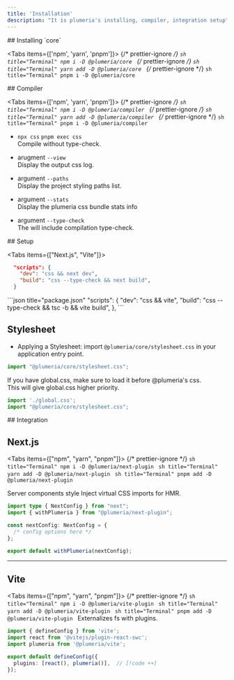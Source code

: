 ```yaml
---
title: 'Installation'
description: "It is plumeria's installing, compiler, integration setup"
---
```



<Steps>
<Step>
## Installing `core`

<Tabs items={['npm', 'yarn', 'pnpm']}>
  {/* prettier-ignore */}
  <Tab>
    ```sh title="Terminal"
    npm i -D @plumeria/core
    ```
  </Tab>
  {/* prettier-ignore */}
  <Tab>
    ```sh title="Terminal"
    yarn add -D @plumeria/core
    ```
  </Tab>
  {/* prettier-ignore */}
  <Tab>
    ```sh title="Terminal"
    pnpm i -D @plumeria/core
    ```
  </Tab>
</Tabs>

</Step>
<Step>
## Compiler

<Tabs items={['npm', 'yarn', 'pnpm']}>
  {/* prettier-ignore */}
  <Tab>
    ```sh title="Terminal"
    npm i -D @plumeria/compiler
    ```
  </Tab>
  {/* prettier-ignore */}
  <Tab>
    ```sh title="Terminal"
    yarn add -D @plumeria/compiler
    ```
  </Tab>
  {/* prettier-ignore */}
  <Tab>
    ```sh title="Terminal"
    pnpm i -D @plumeria/compiler
    ```
  </Tab>
</Tabs>
- `npx css`  `pnpm exec css`  
Compile without type-check.

- arugment `--view`  
Display the output css log.

- argument `--paths`  
Display the project styling paths list.

- argument `--stats`  
Display the plumeria css bundle stats info

- argument `--type-check`  
The  will include compilation type-check.

</Step>
<Step>
## Setup
 
<Tabs items={["Next.js", "Vite"]}>
<Tab>
```json title="package.json"
  "scripts": {
    "dev": "css && next dev",
    "build": "css --type-check && next build",
  }
```
</Tab>
<Tab>
```json title="package.json"
  "scripts": {
    "dev": "css && vite",
    "build": "css --type-check && tsc -b && vite build", 
  },
```
</Tab>
</Tabs>

</Step>
<Step>

## Stylesheet

- Applying a Stylesheet: import `@plumeria/core/stylesheet.css` in your application entry point.
```ts
import "@plumeria/core/stylesheet.css";
```

If you have global.css, make sure to load it before @plumeria's css.  
This will give global.css higher priority.

```ts
import './global.css';
import "@plumeria/core/stylesheet.css";
```

</Step>
<Step>
## Integration
</Step>

## Next.js

<Tabs items={["npm", "yarn", "pnpm"]}>
  {/* prettier-ignore */}
  <Tab>
    ```sh title="Terminal"
    npm i -D @plumeria/next-plugin
    ```
  </Tab>
  <Tab>
    ```sh title="Terminal"
    yarn add -D @plumeria/next-plugin
    ```
  </Tab>
  <Tab>
    ```sh title="Terminal"
    pnpm add -D @plumeria/next-plugin
    ```
  </Tab>
</Tabs>

Server components style Inject virtual CSS imports for HMR.
```ts title="next.config.ts"
import type { NextConfig } from "next";
import { withPlumeria } from "@plumeria/next-plugin";

const nextConfig: NextConfig = {
  /* config options here */
};

export default withPlumeria(nextConfig);
```
---

## Vite
<Tabs items={["npm", "yarn", "pnpm"]}>
  {/* prettier-ignore */}
  <Tab>
    ```sh title="Terminal"
    npm i -D @plumeria/vite-plugin
    ```
  </Tab>
  <Tab>
    ```sh title="Terminal"
    yarn add -D @plumeria/vite-plugin
    ```
  </Tab>
  <Tab>
    ```sh title="Terminal"
    pnpm add -D @plumeria/vite-plugin
    ```
  </Tab>
</Tabs>
Externalizes fs with plugins.
```ts title="vite.config.ts"
import { defineConfig } from 'vite';
import react from '@vitejs/plugin-react-swc';
import plumeria from '@plumeria/vite';

export default defineConfig({
  plugins: [react(), plumeria()],  // [!code ++]
});

```
<Cards>
  <Card title="See more about @plumeria/vite-plugin package" href="/docs/integration/vite" />
  <Card title="See more about @plumeria/next-plugin package" href="/docs/integration/next" />
</Cards>
</Steps>